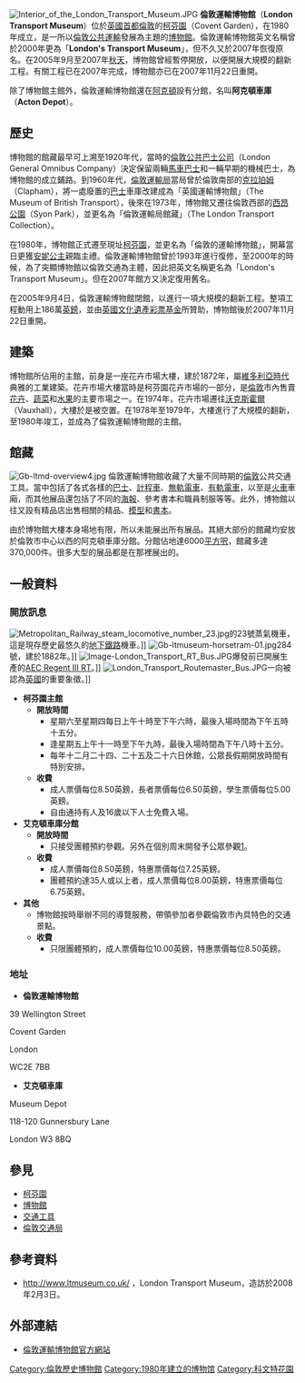 {{noteTA
|1=zh-hans:芬乔奇; zh-hk:芬卓奇; zh-tw:芬喬奇;
|2=zh-tw:西敏;zh-cn:威斯敏斯特; zh-hk:西敏;
|3=zh-cn:索立; zh-hk:舒梨; zh-tw:薩里;
|4=zh-cn:科文特花园; zh-tw:柯芬園; zh-hk:高雲花園;
}}
{{Infobox Museum
 |name        = 倫敦運輸博物館<br>London Transport Museum
 |logo        = Ltm-logo-orange.png
 |image       = London Transport Museum (42206944281).jpg
 | map_type   = 
 | caption    = 
 |coordinates = {{Coord|51|30|43|N|0|07|18|W|region:GB_type:landmark|display=inline,title}}
 |alt         = 倫敦運輸博物館外觀
 |established = {{Start date and age|1980|df=y}}
 |location    = [[英國|英國]][[倫敦|倫敦]][[柯芬園|柯芬園]]
 |owner       = 
 |type        = 運輸博物館
 |visitors    = 411,766（2019年）<ref name="ALVA 2019 visitor numbers">{{cite web |title=ALVA - Association of Leading Visitor Attractions |url=https://www.alva.org.uk/details.cfm?p=423 |website=www.alva.org.uk |access-date=27 October 2020 |archive-date=2021-11-06 |archive-url=https://web.archive.org/web/20211106094707/https://www.alva.org.uk/details.cfm?p=423 }}</ref>
 |director    =
 |publictransit    = {{ubl|{{rint|london|underground}} [[柯芬園站|柯芬園站]]|{{rint|london|bus}} Aldwych 11線, 15線, 26線, 76線, 172線, 243線, 341線}}
 |website     = [http://www.ltmuseum.co.uk www.ltmuseum.co.uk]
}}
[[File:Interior_of_the_London_Transport_Museum.JPG|thumb]]
'''倫敦運輸博物館'''（'''London Transport Museum'''）位於[[英國|英國]][[首都|首都]][[倫敦|倫敦]]的[[柯芬園|柯芬園]]（Covent Garden），在1980年成立，是一所以[[倫敦交通|倫敦公共運輸]]發展為主題的[[博物館|博物館]]。倫敦運輸博物館英文名稱曾於2000年更為「'''London's Transport Museum'''」，但不久又於2007年恢復原名。在2005年9月至2007年[[秋天|秋天]]，博物館曾經暫停開放，以便開展大規模的翻新工程。有關工程已在2007年完成，博物館亦已在2007年11月22日重開。

除了博物館主館外，倫敦運輸博物館還在[[阿克頓_(倫敦)|阿克頓]]設有分館，名叫'''阿克頓車庫'''（'''Acton Depot'''）。

== 歷史 ==
博物館的館藏最早可上溯至1920年代，當時的[[倫敦公共巴士公司|倫敦公共巴士公司]]（London General Omnibus Company）決定保留兩輛[[馬車巴士|馬車巴士]]和一輛早期的機械巴士，為博物館的成立鋪路。到1960年代，[[倫敦運輸局|倫敦運輸局]]當局曾於倫敦南部的[[克拉珀姆|克拉珀姆]]（Clapham），將一處廢置的[[巴士|巴士]]車庫改建成為「英國運輸博物館」（The Museum of British Transport），後來在1973年，博物館又遷往倫敦西部的[[西昂公園|西昂公園]]（Syon Park），並更名為「倫敦運輸局館藏」（The London Transport Collection）。

在1980年，博物館正式遷至現址[[柯芬園|柯芬園]]，並更名為「倫敦的運輸博物館」，開幕當日更獲[[安妮长公主|安妮公主]]親臨主禮。倫敦運輸博物館曾於1993年進行復修，至2000年的時候，為了突顯博物館以倫敦交通為主體，因此把英文名稱更名為「London's Transport Museum」。但在2007年館方又決定復用舊名。

在2005年9月4日，倫敦運輸博物館閉館，以進行一項大規模的翻新工程。整項工程動用上186萬[[英鎊|英鎊]]，並由[[英國文化遺產彩票基金|英國文化遺產彩票基金]]所贊助，博物館後於2007年11月22日重開。

== 建築 ==
博物館所佔用的主館，前身是一座花卉市場大樓，建於1872年，屬[[維多利亞時代|維多利亞時代]]典雅的工業建築。花卉市場大樓當時是柯芬園花卉市場的一部分，是[[倫敦|倫敦]]市內售賣[[花卉|花卉]]、[[蔬菜|蔬菜]]和[[水果|水果]]的主要市場之一。在1974年，花卉市場遷往[[沃克斯霍爾|沃克斯霍爾]]（Vauxhall），大樓於是被空置。在1978年至1979年，大樓進行了大規模的翻新，至1980年竣工，並成為了倫敦運輸博物館的主館。

== 館藏 ==
[[File:Gb-ltmd-overview4.jpg|thumb]]
倫敦運輸博物館收藏了大量不同時期的[[倫敦|倫敦]]公共交通工具。當中包括了各式各樣的[[巴士|巴士]]、[[計程車|計程車]]、[[無軌電車|無軌電車]]、[[有軌電車|有軌電車]]，以至是[[火車|火車]]車廂，而其他展品還包括了不同的[[海報|海報]]、參考書本和職員制服等等。此外，博物館以往又設有精品店出售相關的精品、[[模型|模型]]和[[書本|書本]]。

由於博物館大樓本身場地有限，所以未能展出所有展品。其絕大部份的館藏均安放於倫敦市中心以西的阿克頓車庫分館。分館佔地達6000[[平方呎|平方呎]]，館藏多達370,000件。很多大型的展品都是在那裡展出的。

== 一般資料 ==
=== 開放訊息 ===
[[File:Metropolitan_Railway_steam_locomotive_number_23.jpg|thumb]]的23號蒸氣機車，這是現存歷史最悠久的[[地下鐵路|地下鐵路]]機車。]] 
[[File:Gb-ltmuseum-horsetram-01.jpg|thumb]]284號，建於1882年。]]
[[File:Image-London_Transport_RT_Bus.JPG|thumb]]爆發前已開展生產的[[AEC_Regent_III_RT|AEC Regent III RT]]。]]
[[File:London_Transport_Routemaster_Bus.JPG|thumb]]一向被認為[[英國|英國]]的重要象徵。]]
{{commonscat|London's Transport Museum}}
* '''柯芬園主館'''
** '''開放時間'''
*** 星期六至星期四每日上午十時至下午六時，最後入場時間為下午五時十五分。
*** 逢星期五上午十一時至下午九時，最後入場時間為下午八時十五分。
*** 每年十二月二十四、二十五及二十六日休館，公眾長假期開放時間有特別安排。
** '''收費'''
*** 成人票價每位8.50英鎊，長者票價每位6.50英鎊，學生票價每位5.00英鎊。
*** 自由通持有人及16歲以下人士免費入場。
* '''艾克頓車庫分館'''
** '''開放時間'''
*** 只接受團體預約參觀。另外在個別周末開發予公眾參觀[https://web.archive.org/web/20070307135015/http://www.ltmuseum.co.uk/visiting/depot_open.shtml]。
** '''收費'''
*** 成人票價每位8.50英鎊，特惠票價每位7.25英鎊。
*** 團體預約達35人或以上者，成人票價每位8.00英鎊，特惠票價每位6.75英鎊。
* '''其他'''
** 博物館按時舉辦不同的導覽服務，帶領參加者參觀倫敦市內具特色的交通景點。
** '''收費'''
*** 只限團體預約，成人票價每位10.00英鎊，特惠票價每位8.50英鎊。

=== 地址 ===
* '''倫敦運輸博物館'''
39 Wellington Street 

Covent Garden 
 
London 
 
WC2E 7BB

* '''艾克頓車庫'''
Museum Depot

118-120 Gunnersbury Lane

London W3 8BQ

== 參見 ==
* [[柯芬園|柯芬園]]
* [[博物館|博物館]]
* [[交通工具|交通工具]]
* [[倫敦交通局|倫敦交通局]]

== 參考資料 ==
<div class="references-small">
* [http://www.ltmuseum.co.uk/ http://www.ltmuseum.co.uk/] {{Wayback|url=http://www.ltmuseum.co.uk/ |date=20080429190909 }}，London Transport Museum，造訪於2008年2月3日。
</div>

== 外部連結 ==
* [http://www.ltmuseum.co.uk/ 倫敦運輸博物館官方網站] {{Wayback|url=http://www.ltmuseum.co.uk/ |date=20080429190909 }}

[[Category:倫敦歷史博物館|Category:倫敦歷史博物館]]
[[Category:1980年建立的博物馆|Category:1980年建立的博物馆]]
[[Category:科文特花園|Category:科文特花園]]